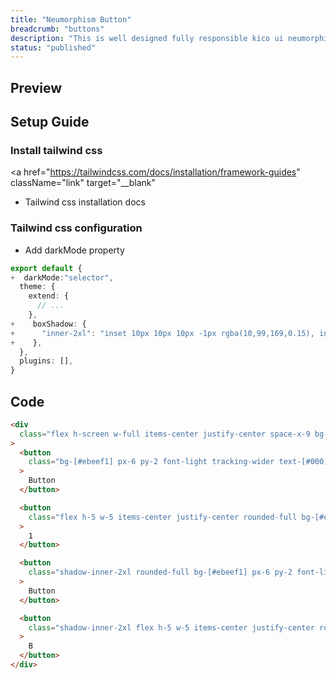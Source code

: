 ```yaml
---
title: "Neumorphism Button"
breadcrumb: "buttons"
description: "This is well designed fully responsible kico ui neumorphism button page. Just copy code and paste in your app."
status: "published"
---
```


## Preview

<ComponentPreview
  name="neumorphism-buttons-demo"
  repositoryType="tailwindcss"
/>

## Setup Guide

### Install tailwind css

<a
  href="https://tailwindcss.com/docs/installation/framework-guides"
  className="link"
  target="__blank"
>
  * Tailwind css installation docs
</a>

### Tailwind css configuration

- Add darkMode property

```ts title="tailwind.config.{ts, js}" {2, 7-9}
export default {
+  darkMode:"selector",
  theme: {
    extend: {
      // ...
    },
+    boxShadow: {
+      "inner-2xl": "inset 10px 10px 10px -1px rgba(10,99,169,0.15), inset -10px -10px 10px -1px rgba(255,255,255,0.70)",
+    },
  },
  plugins: [],
}
```

## Code

```html title="neumorphism-buttons.{html, jsx, tsx, ejs}"
<div
  class="flex h-screen w-full items-center justify-center space-x-9 bg-[#ebeef1]"
>
  <button
    class="bg-[#ebeef1] px-6 py-2 font-light tracking-wider text-[#000] shadow-[10px_10px_10px_-1px_rgba(10,99,169,0.15),-10px_-10px_10px_-1px_rgba(255,255,255,0.70)] hover:bg-gray-200"
  >
    Button
  </button>

  <button
    class="flex h-5 w-5 items-center justify-center rounded-full bg-[#ebeef1] p-4 font-light tracking-wider text-[#000000] shadow-[10px_10px_10px_-1px_rgba(10,99,169,0.15),-10px_-10px_10px_-1px_rgba(255,255,255,0.70)] hover:bg-gray-200"
  >
    1
  </button>

  <button
    class="shadow-inner-2xl rounded-full bg-[#ebeef1] px-6 py-2 font-light tracking-wider text-[#000] hover:bg-gray-200"
  >
    Button
  </button>

  <button
    class="shadow-inner-2xl flex h-5 w-5 items-center justify-center rounded-[50%] bg-[#ebeef1] p-5 font-light tracking-wider text-[#000] hover:bg-gray-200"
  >
    B
  </button>
</div>
```
